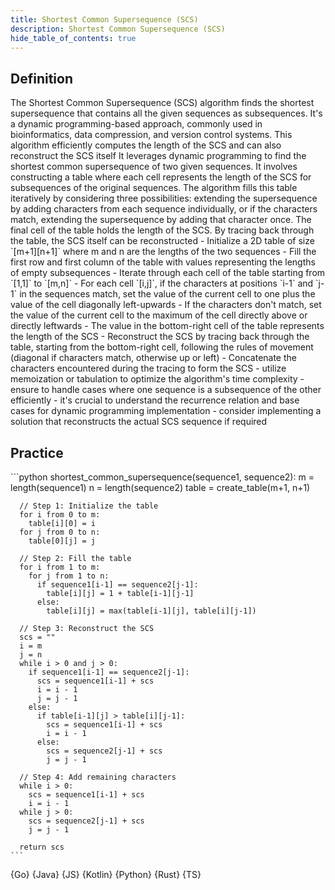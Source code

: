 ```yaml
---
title: Shortest Common Supersequence (SCS)
description: Shortest Common Supersequence (SCS)
hide_table_of_contents: true
---
```





## Definition

<Tabs queryString="primary">
  <TabItem value="definition" label="Definition">
    The Shortest Common Supersequence (SCS) algorithm finds the shortest supersequence that contains all the given sequences as subsequences. It's a dynamic programming-based approach, commonly used in bioinformatics, data compression, and version control systems. This algorithm efficiently computes the length of the SCS and can also reconstruct the SCS itself
  </TabItem>
  <TabItem value="how" label="Explanation">
    It leverages dynamic programming to find the shortest common supersequence of two given sequences. It involves constructing a table where each cell represents the length of the SCS for subsequences of the original sequences. The algorithm fills this table iteratively by considering three possibilities: extending the supersequence by adding characters from each sequence individually, or if the characters match, extending the supersequence by adding that character once. The final cell of the table holds the length of the SCS. By tracing back through the table, the SCS itself can be reconstructed
  </TabItem>
  <TabItem value="guidance" label="Guidance">
    - Initialize a 2D table of size `[m+1][n+1]` where m and n are the lengths of the two sequences
    - Fill the first row and first column of the table with values representing the lengths of empty subsequences
    - Iterate through each cell of the table starting from `[1,1]` to `[m,n]`
    - For each cell `[i,j]`, if the characters at positions `i-1` and `j-1` in the sequences match, set the value of the current cell to one plus the value of the cell diagonally left-upwards
    - If the characters don't match, set the value of the current cell to the maximum of the cell directly above or directly leftwards
    - The value in the bottom-right cell of the table represents the length of the SCS
    - Reconstruct the SCS by tracing back through the table, starting from the bottom-right cell, following the rules of movement (diagonal if characters match, otherwise up or left)
    - Concatenate the characters encountered during the tracing to form the SCS
  </TabItem>
  <TabItem value="tips" label="Tips">
    - utilize memoization or tabulation to optimize the algorithm's time complexity
    - ensure to handle cases where one sequence is a subsequence of the other efficiently
    - it's crucial to understand the recurrence relation and base cases for dynamic programming implementation
    - consider implementing a solution that reconstructs the actual SCS sequence if required
  </TabItem>
</Tabs>

## Practice

<Tabs queryString="primary">
  <TabItem value="practice" label="Practice">
    ```python
    shortest_common_supersequence(sequence1, sequence2):
      m = length(sequence1)
      n = length(sequence2)
      table = create_table(m+1, n+1)

      // Step 1: Initialize the table
      for i from 0 to m:
        table[i][0] = i
      for j from 0 to n:
        table[0][j] = j

      // Step 2: Fill the table
      for i from 1 to m:
        for j from 1 to n:
          if sequence1[i-1] == sequence2[j-1]:
            table[i][j] = 1 + table[i-1][j-1]
          else:
            table[i][j] = max(table[i-1][j], table[i][j-1])

      // Step 3: Reconstruct the SCS
      scs = ""
      i = m
      j = n
      while i > 0 and j > 0:
        if sequence1[i-1] == sequence2[j-1]:
          scs = sequence1[i-1] + scs
          i = i - 1
          j = j - 1
        else:
          if table[i-1][j] > table[i][j-1]:
            scs = sequence1[i-1] + scs
            i = i - 1
          else:
            scs = sequence2[j-1] + scs
            j = j - 1

      // Step 4: Add remaining characters
      while i > 0:
        scs = sequence1[i-1] + scs
        i = i - 1
      while j > 0:
        scs = sequence2[j-1] + scs
        j = j - 1

      return scs
    ```
  </TabItem>
  <TabItem value="solution" label="Solution">
    <Tabs queryString="code">
      <TabItem
        value="go"
        label=""
        attributes={{ title: "Go Lang", className: "code_lang go m" }}
      >
        <CodeBlock language="go">{Go}</CodeBlock>
      </TabItem>
      <TabItem
        value="java"
        label=""
        attributes={{ title: "Java", className: "code_lang java m" }}
      >
        <CodeBlock language="java">{Java}</CodeBlock>
      </TabItem>
      <TabItem
        value="js"
        label=""
        attributes={{ title: "JavaScript", className: "code_lang js m" }}
      >
        <CodeBlock language="js">{JS}</CodeBlock>
      </TabItem>
      <TabItem
        value="kotlin"
        label=""
        attributes={{ title: "Kotlin", className: "code_lang kotlin m" }}
      >
        <CodeBlock language="kotlin">{Kotlin}</CodeBlock>
      </TabItem>
      <TabItem
        value="python"
        label=""
        attributes={{ title: "Python", className: "code_lang python m" }}
      >
        <CodeBlock language="python">{Python}</CodeBlock>
      </TabItem>
      <TabItem
        value="rust"
        label=""
        attributes={{ title: "Rust", className: "code_lang rust m" }}
      >
        <CodeBlock language="rust">{Rust}</CodeBlock>
      </TabItem>
      <TabItem
        value="ts"
        label=""
        attributes={{ title: "TypeScript", className: "code_lang ts m" }}
      >
        <CodeBlock language="ts">{TS}</CodeBlock>
      </TabItem>
    </Tabs>
  </TabItem>
</Tabs>
